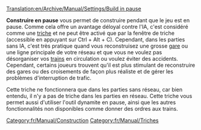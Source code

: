 [[Translation:en/Archive/Manual/Settings/Build in pause]]

{{fr/Note|Ce n'est pas une triche en 1.1.0, mais une option avancée disponible dans le menu [[fr/Archive/Manual/Settings/Options avancées|Configuration avancée]], qui permet davantage de contrôle sur ce qui est permis en pause.}}
'''Construire en pause''' vous permet de construire pendant que le jeu est en pause. Comme cela offre un avantage déloyal contre l'IA, c'est considéré comme une [[fr/Manual/Triche|triche]] et ne peut être activé que par la fenêtre de triche (accessible en appuyant sur Ctrl + Alt + C). Cependant, dans les parties sans IA, c'est très pratique quand vous reconstruisez une grosse [[fr/Manual/Gares|gare]] ou une ligne principale de votre réseau et que vous ne voulez pas désorganiser vos [[fr/Manual/Trains|trains]] en circulation ou voulez éviter des accidents. Cependant, certains joueurs trouvent qu'il est plus stimulant de reconstruire des gares ou des croisements de façon plus réaliste et de gérer les problèmes d'interruption de trafic.

Cette triche ne fonctionnera que dans les parties sans réseau, car bien entendu, il n'y a pas de triche dans les parties en réseau. Cette triche vous permet aussi d'utiliser l'outil dynamite en pause, ainsi que les autres fonctionnalités non disponibles comme donner des ordres aux trains.

[[Category:fr/Manual/Construction]]
[[Category:fr/Manual/Triches]]